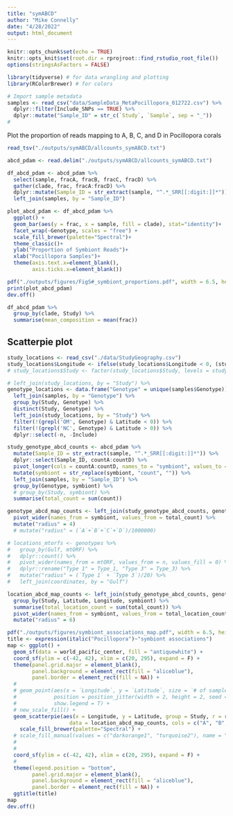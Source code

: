 ```yaml
---
title: "symABCD"
author: "Mike Connelly"
date: "4/28/2022"
output: html_document
---
```


```r
knitr::opts_chunk$set(echo = TRUE)
knitr::opts_knit$set(root.dir = rprojroot::find_rstudio_root_file())
options(stringsAsFactors = FALSE)
```
```r
library(tidyverse) # for data wrangling and plotting
library(RColorBrewer) # for colors
```
```r
# Import sample metadata 
samples <- read_csv("data/SampleData_MetaPocillopora_012722.csv") %>% 
  dplyr::filter(Include_SNPs == TRUE) %>% 
  dplyr::mutate("Sample_ID" = str_c(`Study`, `Sample`, sep = "_"))
# 
```
Plot the proportion of reads mapping to A, B, C, and D in Pocillopora corals
```r
read_tsv("./outputs/symABCD/allcounts_symABCD.txt")
```
```r
abcd_pdam <- read.delim("./outputs/symABCD/allcounts_symABCD.txt")

df_abcd_pdam <- abcd_pdam %>% 
  select(sample, fracA, fracB, fracC, fracD) %>% 
  gather(clade, frac, fracA:fracD) %>% 
  dplyr::mutate(Sample_ID = str_extract(sample, "^.*_SRR[[:digit:]]*")) %>%
  left_join(samples, by = "Sample_ID")

plot_abcd_pdam <- df_abcd_pdam %>% 
  ggplot() + 
  geom_bar(aes(y = frac, x = sample, fill = clade), stat="identity")+
  facet_wrap(~Genotype, scales = "free") +
  scale_fill_brewer(palette="Spectral")+
  theme_classic()+
  ylab("Proportion of Symbiont Reads")+
  xlab("Pocillopora Samples")+
  theme(axis.text.x=element_blank(),
        axis.ticks.x=element_blank())
```
```r
pdf("./outputs/figures/FigS#_symbiont_proportions.pdf", width = 6.5, height = 6.5)
print(plot_abcd_pdam)
dev.off()
```

```r
df_abcd_pdam %>% 
  group_by(clade, Study) %>% 
  summarise(mean_composition = mean(frac)) 
```

## Scatterpie plot
```r
study_locations <- read_csv("./data/StudyGeography.csv") 
study_locations$Longitude <- ifelse(study_locations$Longitude < 0, (study_locations$Longitude + 360), (study_locations$Longitude)) 
# study_locations$Study <- factor(study_locations$Study, levels = study_levels, ordered = TRUE)

# left_join(study_locations, by = "Study") %>%
genotype_locations <- data.frame("Genotype" = unique(samples$Genotype)) %>%
  left_join(samples, by = "Genotype") %>% 
  group_by(Study, Genotype) %>%
  distinct(Study, Genotype) %>% 
  left_join(study_locations, by = "Study") %>% 
  filter(!(grepl('OM', Genotype) & Latitude < 0)) %>% 
  filter(!(grepl('NC', Genotype) & Latitude > 0)) %>% 
  dplyr::select(-n, -Include)

study_genotype_abcd_counts <- abcd_pdam %>%
  mutate(Sample_ID = str_extract(sample, "^.*_SRR[[:digit:]]*")) %>% 
  dplyr::select(Sample_ID, countA:countD) %>% 
  pivot_longer(cols = countA:countD, names_to = "symbiont", values_to = "count") %>%
  mutate(symbiont = str_replace(symbiont, "count", "")) %>% 
  left_join(samples, by = "Sample_ID") %>%
  group_by(Genotype, symbiont) %>%
  # group_by(Study, symbiont) %>%
  summarise(total_count = sum(count))

genotype_abcd_map_counts <- left_join(study_genotype_abcd_counts, genotype_locations, by = "Genotype") %>% 
  pivot_wider(names_from = symbiont, values_from = total_count) %>% 
  mutate("radius" = 4)
  # mutate("radius" = (`A`+`B`+`C`+`D`)/1000000)

# locations_mtorfs <- genotypes %>% 
#   group_by(Gulf, mtORF) %>% 
#   dplyr::count() %>% 
#   pivot_wider(names_from = mtORF, values_from = n, values_fill = 0) %>% 
#   dplyr::rename("Type 1" = Type_1, "Type 3" = Type_3) %>% 
#   mutate("radius" = (`Type 1` + `Type 3`)/20) %>% 
#   left_join(coordinates, by = "Gulf")

location_abcd_map_counts <- left_join(study_genotype_abcd_counts, genotype_locations, by = "Genotype") %>%
  group_by(Study, Latitude, Longitude, symbiont) %>% 
  summarise(total_location_count = sum(total_count)) %>% 
  pivot_wider(names_from = symbiont, values_from = total_location_count) %>% 
  mutate("radius" = 6)


```

```r
pdf("./outputs/figures/symbiont_associations_map.pdf", width = 6.5, height = 4.5)
title <- expression(italic("Pocillopora")~"symbiont associations")
map <- ggplot() +
  geom_sf(data = world_pacific_center, fill = "antiquewhite") + 
  coord_sf(ylim = c(-42, 42), xlim = c(20, 295), expand = F) +
  theme(panel.grid.major = element_blank(), 
        panel.background = element_rect(fill = "aliceblue"), 
        panel.border = element_rect(fill = NA)) + 
  # 
  # geom_point(aes(x = `Longitude`, y = `Latitude`, size = `# of samples`, fill = `Study`), shape = 21, alpha = 0.8, color = "black", stroke = 0.5,
  #            position = position_jitter(width = 2, height = 2, seed = 3),
  #            show.legend = T) +
  # new_scale_fill() +
  geom_scatterpie(aes(x = Longitude, y = Latitude, group = Study, r = radius),
                    data = location_abcd_map_counts, cols = c("A", "B", "C", "D"), alpha = .8) +
    scale_fill_brewer(palette="Spectral") +
  # scale_fill_manual(values = c("darkorange1", "turquoise2"), name = "mtORF Type") +
  #
  # 
  coord_sf(ylim = c(-42, 42), xlim = c(20, 295), expand = F) +
  # 
  theme(legend.position = "bottom",
        panel.grid.major = element_blank(),
        panel.background = element_rect(fill = "aliceblue"),
        panel.border = element_rect(fill = NA)) +
  ggtitle(title)
map
dev.off()
```

